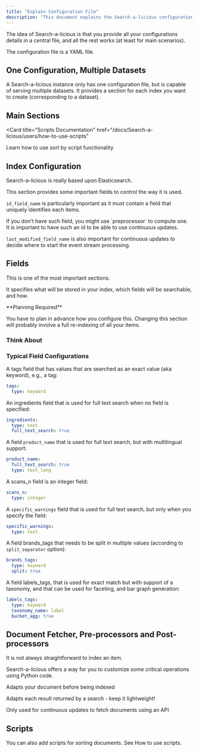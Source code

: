 ```yaml
---
title: "Explain Configuration File"
description: "This document explains the Search-a-licious configuration file. Learn how to manage multiple datasets, configure indices, define fields for searching and faceting, and use taxonomies, processors, and scripts for advanced customization and data handling."
---
```



<Callout type="info">
  The idea of Search-a-licious is that you provide all your configurations
  details in a central file, and all the rest works (at least for main
  scenarios).
</Callout>

The configuration file is a YAML file.

## One Configuration, Multiple Datasets

A Search-a-licious instance only has one configuration file, but is capable of serving multiple datasets.
It provides a section for each index you want to create (corresponding to a dataset).

## Main Sections

<Cards>
  <Card title="index" description="Configuration of the Elasticsearch index" />
  <Card
    title="fields"
    description="Fields for the index, their type and configurations"
  />
  <Card
    title="taxonomy"
    description="Definitions of taxonomies used by this index"
  />
  <Card
    title="redis_stream_name"
    description="Required for continuous updates"
  />
  <Card
    title="document_fetcher"
    description="Required for continuous updates"
  />
  <Card title="preprocessor" description="Handle dataset specificities" />
  <Card title="result_processor" description="Handle dataset specificities" />
  <Card title="scripts" description="Use sort by script functionality" />
</Cards>

<Card
  title="Scripts Documentation"
  href="/docs/Search-a-licious/users/how-to-use-scripts"
>
  Learn how to use sort by script functionality
</Card>

## Index Configuration

<Callout type="info">
  Search-a-licious is really based upon Elasticsearch.
</Callout>

This section provides some important fields to control the way it is used.

<Steps>
<Step title="ID Field Configuration">

`id_field_name` is particularly important as it must contain a field that uniquely identifies each items.

<Callout type="warning">
  If you don't have such field, you might use `preprocessor` to compute one. It
  is important to have such an id to be able to use continuous updates.
</Callout>

</Step>
<Step title="Last Modified Field">

`last_modified_field_name` is also important for continuous updates to decide where to start the event stream processing.

</Step>
</Steps>

## Fields

<Callout type="info">This is one of the most important sections.</Callout>

It specifies what will be stored in your index, which fields will be searchable, and how.

<Callout type="warning">
**Planning Required**

You have to plan in advance how you configure this. Changing this section will probably involve a full re-indexing of all your items.

</Callout>

### Think About

<Cards>
  <Card
    title="Search Fields"
    description="Fields you want to search and how you want to search them"
  />
  <Card
    title="Display Information"
    description="Information you need to display in search results"
  />
  <Card title="Sorting" description="What you need to sort on" />
  <Card title="Facets" description="Which facets you want to display" />
  <Card title="Charts" description="Which charts you need to build" />
</Cards>

### Typical Field Configurations

<Steps>
<Step title="Tags Field (Keyword)">

A tags field that has values that are searched as an exact value (aka keyword), e.g., a tag:

```yaml title="Tags Field Configuration"
tags:
  type: keyword
```

</Step>
<Step title="Full Text Search Field">

An ingredients field that is used for full text search when no field is specified:

```yaml title="Full Text Search Configuration"
ingredients:
  type: text
  full_text_search: true
```

</Step>
<Step title="Multilingual Text Field">

A field `product_name` that is used for full text search, but with multilingual support:

```yaml title="Multilingual Field Configuration"
product_name:
  full_text_search: true
  type: text_lang
```

</Step>
<Step title="Integer Field">

A scans_n field is an integer field:

```yaml title="Integer Field Configuration"
scans_n:
  type: integer
```

</Step>
<Step title="Field-Specific Text Search">

A `specific_warnings` field that is used for full text search, but only when you specify the field:

```yaml title="Field-Specific Search Configuration"
specific_warnings:
  type: text
```

</Step>
<Step title="Split Field">

A field brands_tags that needs to be split in multiple values (according to `split_separator` option):

```yaml title="Split Field Configuration"
brands_tags:
  type: keyword
  split: true
```

</Step>
<Step title="Taxonomy Field with Faceting">

A field labels_tags, that is used for exact match but with support of a taxonomy, and that can be used for faceting, and bar graph generation:

```yaml title="Taxonomy Field Configuration"
labels_tags:
  type: keyword
  taxonomy_name: label
  bucket_agg: true
```

</Step>
</Steps>

## Document Fetcher, Pre-processors and Post-processors

<Callout>It is not always straightforward to index an item.</Callout>

Search-a-licious offers a way for you to customize some critical operations using Python code.

<Steps>
<Step title="Preprocessor">

Adapts your document before being indexed

</Step>
<Step title="Result Processor">

<Callout type="warning">
  Adapts each result returned by a search - keep it lightweight!
</Callout>

</Step>
<Step title="Document Fetcher">

Only used for continuous updates to fetch documents using an API

</Step>
</Steps>

## Scripts

<Card title="Scripts Guide" href="/docs/Search-a-licious/users/how-to-use-scripts">
  You can also add scripts for sorting documents. See How to use scripts.
</Card>
